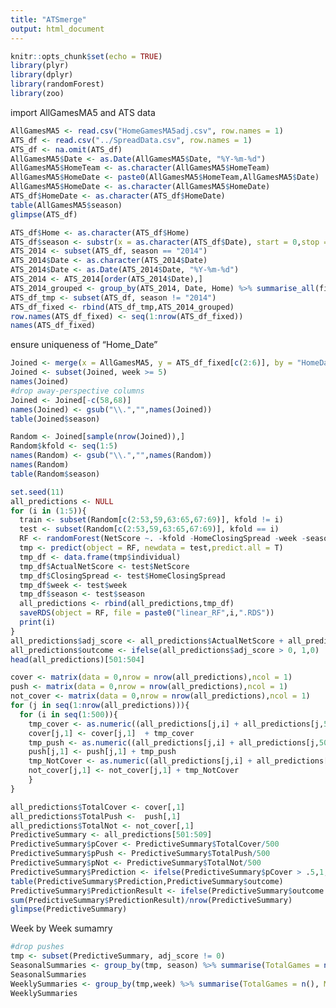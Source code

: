 ```yaml
---
title: "ATSmerge"
output: html_document
---
```


```r
knitr::opts_chunk$set(echo = TRUE)
library(plyr)
library(dplyr)
library(randomForest)
library(zoo)
```
import AllGamesMA5 and ATS  data
```r
AllGamesMA5 <- read.csv("HomeGamesMA5adj.csv", row.names = 1)
ATS_df <- read.csv("../SpreadData.csv", row.names = 1)
ATS_df <- na.omit(ATS_df)
AllGamesMA5$Date <- as.Date(AllGamesMA5$Date, "%Y-%m-%d")
AllGamesMA5$HomeTeam <- as.character(AllGamesMA5$HomeTeam)
AllGamesMA5$HomeDate <- paste0(AllGamesMA5$HomeTeam,AllGamesMA5$Date)
AllGamesMA5$HomeDate <- as.character(AllGamesMA5$HomeDate)
ATS_df$HomeDate <- as.character(ATS_df$HomeDate)
table(AllGamesMA5$season)
glimpse(ATS_df)
```
```r
ATS_df$Home <- as.character(ATS_df$Home)
ATS_df$season <- substr(x = as.character(ATS_df$Date), start = 0,stop = 4)
ATS_2014 <- subset(ATS_df, season == "2014")
ATS_2014$Date <- as.character(ATS_2014$Date)
ATS_2014$Date <- as.Date(ATS_2014$Date, "%Y-%m-%d")
ATS_2014 <- ATS_2014[order(ATS_2014$Date),]
ATS_2014_grouped <- group_by(ATS_2014, Date, Home) %>% summarise_all(first) %>% as.data.frame()
ATS_df_tmp <- subset(ATS_df, season != "2014")
ATS_df_fixed <- rbind(ATS_df_tmp,ATS_2014_grouped)
row.names(ATS_df_fixed) <- seq(1:nrow(ATS_df_fixed))
names(ATS_df_fixed)
```




ensure uniqueness of "Home_Date"

```r
Joined <- merge(x = AllGamesMA5, y = ATS_df_fixed[c(2:6)], by = "HomeDate")
Joined <- subset(Joined, week >= 5)
names(Joined)
#drop away-perspective columns
Joined <- Joined[-c(58,68)]
names(Joined) <- gsub("\\.","",names(Joined))
table(Joined$season)
```

```r
Random <- Joined[sample(nrow(Joined)),]
Random$kfold <- seq(1:5)
names(Random) <- gsub("\\.","",names(Random))
names(Random)
table(Random$season)
```

```r
set.seed(11)
all_predictions <- NULL
for (i in (1:5)){
  train <- subset(Random[c(2:53,59,63:65,67:69)], kfold != i)
  test <- subset(Random[c(2:53,59,63:65,67:69)], kfold == i)
  RF <- randomForest(NetScore ~. -kfold -HomeClosingSpread -week -season, data = train, mtry = ncol(train)/3, nodesize = 10,ntree= 500)
  tmp <- predict(object = RF, newdata = test,predict.all = T)
  tmp_df <- data.frame(tmp$individual)
  tmp_df$ActualNetScore <- test$NetScore
  tmp_df$ClosingSpread <- test$HomeClosingSpread
  tmp_df$week <- test$week
  tmp_df$season <- test$season
  all_predictions <- rbind(all_predictions,tmp_df)
  saveRDS(object = RF, file = paste0("linear_RF",i,".RDS"))
  print(i)
}
all_predictions$adj_score <- all_predictions$ActualNetScore + all_predictions$ClosingSpread
all_predictions$outcome <- ifelse(all_predictions$adj_score > 0, 1,0)
head(all_predictions)[501:504]
```


```r
cover <- matrix(data = 0,nrow = nrow(all_predictions),ncol = 1)
push <- matrix(data = 0,nrow = nrow(all_predictions),ncol = 1)
not_cover <- matrix(data = 0,nrow = nrow(all_predictions),ncol = 1)
for (j in seq(1:nrow(all_predictions))){
  for (i in seq(1:500)){
    tmp_cover <- as.numeric((all_predictions[j,i] + all_predictions[j,502]) > 0)
    cover[j,1] <- cover[j,1]  + tmp_cover
    tmp_push <- as.numeric((all_predictions[j,i] + all_predictions[j,502]) == 0)
    push[j,1] <- push[j,1] + tmp_push
    tmp_NotCover <- as.numeric((all_predictions[j,i] + all_predictions[j,502]) < 0)
    not_cover[j,1] <- not_cover[j,1] + tmp_NotCover
    }
}
```

```r
all_predictions$TotalCover <- cover[,1]
all_predictions$TotalPush <-  push[,1]
all_predictions$TotalNot <- not_cover[,1]
PredictiveSummary <- all_predictions[501:509]
PredictiveSummary$pCover <- PredictiveSummary$TotalCover/500
PredictiveSummary$pPush <- PredictiveSummary$TotalPush/500
PredictiveSummary$pNot <- PredictiveSummary$TotalNot/500
PredictiveSummary$Prediction <- ifelse(PredictiveSummary$pCover > .5,1,0)
table(PredictiveSummary$Prediction,PredictiveSummary$outcome)
PredictiveSummary$PredictionResult <- ifelse(PredictiveSummary$outcome == PredictiveSummary$Prediction, 1,0)
sum(PredictiveSummary$PredictionResult)/nrow(PredictiveSummary)
glimpse(PredictiveSummary)
```

Week by Week sumamry
```r
#drop pushes 
tmp <- subset(PredictiveSummary, adj_score != 0)
SeasonalSummaries <- group_by(tmp, season) %>% summarise(TotalGames = n(), MeanSuccess = mean(PredictionResult))
SeasonalSummaries
WeeklySummaries <- group_by(tmp,week) %>% summarise(TotalGames = n(), MeanSuccess = mean(PredictionResult))
WeeklySummaries
```


